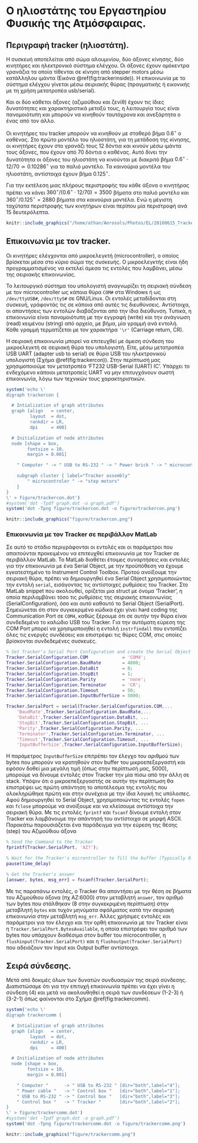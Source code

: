 
\newpage

# Ο ηλιοστάτης του Εργαστηρίου Φυσικής της Ατμόσφαιρας. {#tracker}

## Περιγραφή tracker (ηλιοστάτη). {#trackerdescription}

Η συσκευή αποτελείται από σώμα αλουμινίου, δύο άξονες κίνησης, δύο κινητήρες και ηλεκτρονικό σύστημα ελέγχου.
Οι άξονες έχουν ομόκεντρα γρανάζια τα οποία τίθενται σε κίνηση από stepper motors μέσω κατάλληλου ιμάντα (Εικόνα \@ref(fig:trackerinside)).
Η επικοινωνία με το σύστημα ελέγχου γίνεται μέσω σειριακής θύρας (πραγματικής ή εικονικής με τη χρήση μετατροπέα usb/serial).

Και οι δύο κάθετοι άξονες (αζιμούθιου και ζενίθ) έχουν τις ίδιες δυνατότητες και χαρακτηριστικά μεταξύ τους, η λειτουργία τους είναι πανομοιότυπη και μπορούν να κινηθούν ταυτόχρονα και ανεξάρτητα ο ένας από τον άλλο. 

Οι κινητήρες του tracker μπορούν να κινηθούν με σταθερό βήμα $0.6^\circ$ ο καθένας.
Στο πρώτο μοντέλο του ηλιοστάτη, για τη μετάδοση της κίνησης, οι κινητήρες έχουν στο γρανάζι τους 12 δόντια και κινούν μέσω ιμάντα τους άξονες, που έχουν από 70 δόντια ο καθένας. 
Αυτό δίνει την δυνατότητα οι άξονες του ηλιοστάτη να κινούνται με διακριτό βήμα $0.6^\circ \cdot 12 / 70 \simeq 0.10286^\circ$ για το παλιό μοντέλο. Τα καινούρια μοντέλα του ηλιοστάτη, αντίστοιχα έχουν βήμα ${0.125}^\circ$.

Για την εκτέλεση μιας πλήρους περιστροφής του κάθε άξονα ο κινητήρας πρέπει να κάνει $360^\circ / (0.6^\circ \cdot 12 / 70) = 3500$ βήματα στο παλιό μοντέλο και $360^\circ / {0.125}^\circ = 2880$ βήματα στα καινούρια μοντέλα.
Ενώ η μέγιστη ταχύτατα περιστροφής των κινητήρων είναι περίπου μία περιστροφή ανά $15$ δευτερόλεπτα. 

```r
knitr::include_graphics("/home/athan/Aerosols/Photos/EL/20160615_Tracker2/20160615_125806.jpg")
```




## Επικοινωνία με τον tracker. {#tracker_communication}

Οι κινητήρες ελέγχονται από μικροελεγκτή (microcontroller), ο οποίος βρίσκεται μέσα στο κύριο σώμα της συσκευής. Ο μικροελεγκτής είναι ήδη προγραμματισμένος να εκτελεί άμεσα τις εντολές που λαμβάνει, μέσω της σειριακής επικοινωνίας.

Το λειτουργικό σύστημα του υπολογιστή αναγνωρίζει τη σειριακή σύνδεση με τον microcontroller ως κάποια θύρα `COM#` στα Windows ή ως `/dev/ttyUSB#`, `/dev/ttyS#` σε GNU/Linux. Οι εντολές μεταδίδονται στη συσκευή, γράφοντάς τις σε κάποια από αυτές τις διευθύνσεις. Αντίστοιχα, οι απαντήσεις των εντολών διαβάζονται από την ίδια διεύθυνση. Τυπικά, η επικοινωνία είναι πανομοιότυπη με την εγγραφή (write) και την ανάγνωση (read) κειμένου (string) από αρχείο, με βήμα, μία γραμμή  ανά εντολή. Κάθε γραμμή τερματίζεται με τον χαρακτήρα `'\r'` (Carriage return, CR).

Η σειριακή επικοινωνία μπορεί να επιτευχθεί με άμεση σύνδεση του μικροελεγκτή σε σειριακή θύρα του υπολογιστή. Είτε, μέσω μετατροπέα USB UART (adapter usb to serial) σε θύρα USB του ηλεκτρονικού υπολογιστή (Σχήμα \@ref(fig:trackercon)). Στην περίπτωσή μας χρησιμοποιούμε τον μετατροπέα 'FT232 USB-Serial (UART) IC'. Υπάρχει το ενδεχόμενο κάποιοι μετατροπείς UART να μην επιτυγχάνουν σωστή επικοινωνία, λόγω των τεχνικών τους χαρακτηριστικών.


```r
system('echo \'
digraph trackercon {

  # Intialization of graph attributes
  graph [align   = center,
         layout  = dot,
         rankdir = LR,
         dpi     = 400]

  # Initialization of node attributes
  node [shape = box,
        fontsize = 10,
        margin = 0.001]

    " Computer " -> " USB to RS-232 " -> " Power brick " -> " microcontroler " [dir="both"]

    subgraph cluster { label="Tracker assembly"
        " microcontroler " -> "step motors"
    }
}
\' > figure/trackercon.dot')
#system('dot -Tpdf graph.dot -o graph.pdf')
system('dot -Tpng figure/trackercon.dot -o figure/trackercon.png')
```
```r
knitr::include_graphics("figure/trackercon.png")
```

### Επικοινωνία με τον Tracker σε περιβάλλον MatLab {#tracker_matlab}

Σε αυτό το στάδιο περιγράφονται οι εντολές και οι παράμετροι που απαιτούνται προκειμένου να επιτευχθεί επικοινωνία με τον Tracker σε περιβάλλον MatLab. Το MatLab διαθέτει έτοιμες συναρτήσεις και εντολές για την επικοινωνία με ένα Serial Object, με την προϋπόθεση να έχουμε εγκατεστημένο το Instrument Control Toolbox. Προτού ανοίξουμε την σειριακή θύρα, πρέπει να δημιουργηθεί ένα Serial Object χρησιμοποιώντας την εντολή `serial`, εισάγοντας τις αντίστοιχες ρυθμίσεις του Tracker. Στο MatLab snippet που ακολουθεί, ορίζεται μια struct με όνομα 'Tracker', η οποία περιλαμβάνει τόσο τις ρυθμίσεις της σειριακής επικοινωνίας (SerialConfiguration), όσο και αυτό καθαυτό το Serial Object (SerialPort). Σημειώνεται ότι στον συγκεκριμένο κώδικα έχει γίνει hard coding της Communication Port σε `COM4`, καθώς ξέρουμε ότι σε αυτήν την θύρα είναι συνδεδεμένο το καλώδιο USB του Tracker. Για την αυτόματη εύρεση της COM Port μπορεί να χρησιμοποιηθεί η εντολή `instrfindall` που εντοπίζει όλες τις ενεργές συνδέσεις και επιστρέφει τις θύρες COM, στις οποίες βρίσκονται συνδεδεμένες συσκευές.

```Matlab 
% Set Tracker's Serial Port Configuration and create the Serial Object
Tracker.SerialConfiguration.COM             = 'COM4';
Tracker.SerialConfiguration.BaudRate        = 4800;
Tracker.SerialConfiguration.DataBit         = 8;
Tracker.SerialConfiguration.StopBit         = 1;
Tracker.SerialConfiguration.Parity          = 'none';
Tracker.SerialConfiguration.Terminator      = 'CR';
Tracker.SerialConfiguration.Timeout         = 50;
Tracker.SerialConfiguration.InputBufferSize = 5000;

Tracker.SerialPort = serial(Tracker.SerialConfiguration.COM,...
    'BaudRate',Tracker.SerialConfiguration.BaudRate,...
    'DataBit',Tracker.SerialConfiguration.DataBit, ...
    'StopBit',Tracker.SerialConfiguration.StopBit, ...
    'Parity',Tracker.SerialConfiguration.Parity, ...
    'Terminator',Tracker.SerialConfiguration.Terminator, ...
    'Timeout',Tracker.SerialConfiguration.Timeout, ...
    'InputBufferSize',Tracker.SerialConfiguration.InputBufferSize);
```

Η παράμετρος `InputBufferSize` επιτρέπει τον έλεγχο του αριθμού των bytes που μπορούν να κρατηθούν στον buffer του μικροεπεξεργαστή και εφόσον δοθεί μια μεγάλη τιμή (όπως στην περίπτωσή μας, 5000), μπορούμε να δίνουμε εντολές στον Tracker την μία πίσω από την άλλη σε stack. Υπόψιν ότι ο μικροεπεξεργαστής σε αυτήν την περίπτωση θα επιστρέψει ως πρώτη απάντηση το αποτέλεσμα της εντολής που ολοκληρώθηκε πρώτη και στην συνέχεια με την ίδια λογική τις υπόλοιπες. Αφού δημιουργηθεί το Serial Object, χρησιμοποιώντας τις εντολές `fopen` και `fclose` μπορούμε να ανοίξουμε και να κλείσουμε αντίστοιχα την σειριακή θύρα. Με τις εντολές `fprintf` και `fscanf` δίνουμε εντολή στον Tracker και λαμβάνουμε την απάντησή του αντίστοιχα σε μορφή ASCII. Παρακάτω παρουσιάζεται ένα παράδειγμα για την εύρεση της θέσης (step) του Αζιμούθιου άξονα

```Matlab
% Send the Command to the Tracker
fprintf(Tracker.SerialPort, 'AZ?');
```
```Matlab
% Wait for the Tracker's microntroller to fill the buffer (Typically 0.5 sec)
pause(time_delay)
```
```Matlab
% Get the Tracker's answer
[answer, bytes, msg_err] = fscanf(Tracker.SerialPort);
```

Με τις παραπάνω εντολές, ο Tracker θα απαντήσει με την θέση σε βήματα του Αζιμούθιου άξονα (πχ AZ:6000<cr>) στην μεταβλητή `answer`, τον αριθμό των bytes που στάλθηκαν (8 στην συγκεκριμένη περίπτωση) στην μεταβλητή `bytes` και τυχόν μηνύματα σφάλματος κατά την σειριακή επικοινωνία στην μεταβλητή `msg_err`. Άλλες χρήσιμες εντολές και παράμετροι για τον έλεγχο και την ορθή επικοινωνία με τον Tracker είναι η `Tracker.SerialPort.BytesAvailable`, η οποία επιστρέφει τον αριθμό των bytes που υπάρχουν διαθέσιμα στον buffer του microcontroller, η `flushinput(Tracker.SerialPort)` και η `flushoutput(Tracker.SerialPort)` που αδειάζουν τον Input και Output buffer αντίστοιχα.



## Σειρά σύνδεσης. {#tracker_connection}

Μετά από δοκιμές όλων των δυνατών συνδυασμών της σειρά σύνδεσης. Διαπιστώσαμε ότι για την επιτυχή επικοινωνία πρέπει να έχει γίνει η σύνδεση (4) και μετά να ακολουθηθεί η σειρά των συνδέσεων (1-2-3) ή (3-2-1) όπως φαίνονται στo Σχήμα \@ref(fig:trackercomm).


```r
system('echo \'
digraph trackercomm {

  # Intialization of graph attributes
  graph [align   = center,
         layout  = dot,
         rankdir = LR,
         dpi     = 400]

  # Initialization of node attributes
  node [shape = box,
        fontsize = 10,
        margin = 0.001]

    " Computer "      -> " USB to RS-232 " [dir="both",label="4"];
    " Power cable "   -> " Control box "   [dir="both",label="1"];
    " USB to RS-232 " -> " Control box "   [dir="both",label="3"];
    " Control box "   -> " Tracker "       [dir="both",label="2"]; 
}
\' > figure/trackercomm.dot')
#system('dot -Tpdf graph.dot -o graph.pdf')
system('dot -Tpng figure/trackercomm.dot -o figure/trackercomm.png')
```
```r
knitr::include_graphics("figure/trackercomm.png")
```
